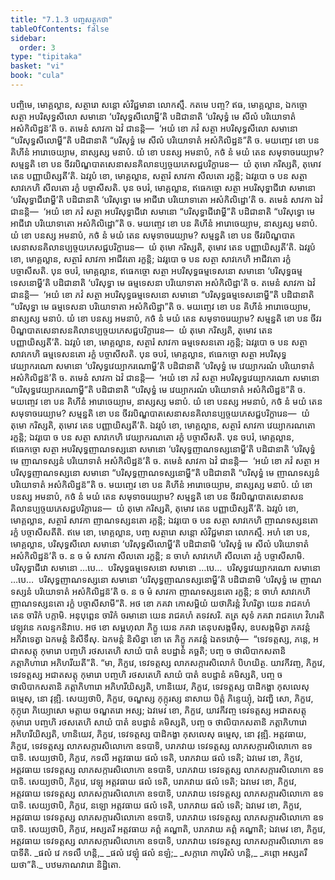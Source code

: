```yaml
---
title: "7.1.3 បញ្ចសត្ថុកថា"
tableOfContents: false
sidebar:
  order: 3
type: "tipitaka"
basket: "vi"
book: "cula"
---
```



<DynamicBreadcrumb />

<Division number="334" book="cula">

<Paragraph number="1507" book="cula">
បញ្ចិមេ, មោគ្គល្លាន, សត្ថារោ សន្តោ សំវិជ្ជមានា លោកស្មឹ. កតមេ បញ្ច? ឥធ, មោគ្គល្លាន, ឯកច្ចោ សត្ថា អបរិសុទ្ធសីលោ សមានោ ‘បរិសុទ្ធសីលោម្ហី’តិ បដិជានាតិ ‘បរិសុទ្ធំ មេ សីលំ បរិយោទាតំ អសំកិលិដ្ឋន៑’តិ ច. តមេនំ សាវកា ឯវំ ជានន្តិ—  ‘អយំ ខោ ភវំ សត្ថា អបរិសុទ្ធសីលោ សមានោ “បរិសុទ្ធសីលោម្ហី”តិ បដិជានាតិ “បរិសុទ្ធំ មេ សីលំ បរិយោទាតំ អសំកិលិដ្ឋន៑”តិ ច. មយញ្ចេវ ខោ បន គិហីនំ អារោចេយ្យាម, នាស្សស្ស មនាបំ. យំ ខោ បនស្ស អមនាបំ, កថំ នំ មយំ តេន សមុទាចរេយ្យាម? សម្មន្នតិ ខោ បន ចីវរបិណ្ឌបាតសេនាសនគិលានប្បច្ចយភេសជ្ជបរិក្ខារេន—  យំ តុមោ ករិស្សតិ, តុមោវ តេន បញ្ញាយិស្សតី’តិ. ឯវរូបំ ខោ, មោគ្គល្លាន, សត្ថារំ សាវកា សីលតោ រក្ខន្តិ; ឯវរូបោ ច បន សត្ថា សាវកេហិ សីលតោ រក្ខំ បច្ចាសីសតិ.
</Paragraph>

<Paragraph number="1508" book="cula">
បុន ចបរំ, មោគ្គល្លាន, ឥធេកច្ចោ សត្ថា អបរិសុទ្ធាជីវោ សមានោ ‘បរិសុទ្ធាជីវោម្ហី’តិ បដិជានាតិ ‘បរិសុទ្ធោ មេ អាជីវោ បរិយោទាតោ អសំកិលិដ្ឋោ’តិ ច. តមេនំ សាវកា ឯវំ ជានន្តិ—  ‘អយំ ខោ ភវំ សត្ថា អបរិសុទ្ធាជីវោ សមានោ “បរិសុទ្ធាជីវោម្ហី”តិ បដិជានាតិ “បរិសុទ្ធោ មេ អាជីវោ បរិយោទាតោ អសំកិលិដ្ឋោ”តិ ច. មយញ្ចេវ ខោ បន គិហីនំ អារោចេយ្យាម, នាស្សស្ស មនាបំ. យំ ខោ បនស្ស អមនាបំ, កថំ នំ មយំ តេន សមុទាចរេយ្យាម? សម្មន្នតិ ខោ បន ចីវរបិណ្ឌបាតសេនាសនគិលានប្បច្ចយភេសជ្ជបរិក្ខារេន—  យំ តុមោ ករិស្សតិ, តុមោវ តេន បញ្ញាយិស្សតី’តិ. ឯវរូបំ ខោ, មោគ្គល្លាន, សត្ថារំ សាវកា អាជីវតោ រក្ខន្តិ; ឯវរូបោ ច បន សត្ថា សាវកេហិ អាជីវតោ រក្ខំ បច្ចាសីសតិ.
</Paragraph>

<Paragraph number="1509" book="cula">
បុន ចបរំ, មោគ្គល្លាន, ឥធេកច្ចោ សត្ថា អបរិសុទ្ធធម្មទេសនោ សមានោ ‘បរិសុទ្ធធម្មទេសនោម្ហី’តិ បដិជានាតិ ‘បរិសុទ្ធា មេ ធម្មទេសនា បរិយោទាតា អសំកិលិដ្ឋា’តិ ច. តមេនំ សាវកា ឯវំ ជានន្តិ—  ‘អយំ ខោ ភវំ សត្ថា អបរិសុទ្ធធម្មទេសនោ សមានោ “បរិសុទ្ធធម្មទេសនោម្ហី”តិ បដិជានាតិ “បរិសុទ្ធា មេ ធម្មទេសនា បរិយោទាតា អសំកិលិដ្ឋា”តិ ច. មយញ្ចេវ ខោ បន គិហីនំ អារោចេយ្យាម, នាស្សស្ស មនាបំ. យំ ខោ បនស្ស អមនាបំ, កថំ នំ មយំ តេន សមុទាចរេយ្យាម? សម្មន្នតិ ខោ បន ចីវរបិណ្ឌបាតសេនាសនគិលានប្បច្ចយភេសជ្ជបរិក្ខារេន—  យំ តុមោ ករិស្សតិ, តុមោវ តេន បញ្ញាយិស្សតី’តិ. ឯវរូបំ ខោ, មោគ្គល្លាន, សត្ថារំ សាវកា ធម្មទេសនតោ រក្ខន្តិ; ឯវរូបោ ច បន សត្ថា សាវកេហិ ធម្មទេសនតោ រក្ខំ បច្ចាសីសតិ.
</Paragraph>

<Paragraph number="1510" book="cula">
បុន ចបរំ, មោគ្គល្លាន, ឥធេកច្ចោ សត្ថា អបរិសុទ្ធវេយ្យាករណោ សមានោ ‘បរិសុទ្ធវេយ្យាករណោម្ហី’តិ បដិជានាតិ ‘បរិសុទ្ធំ មេ វេយ្យាករណំ បរិយោទាតំ អសំកិលិដ្ឋន៑’តិ ច. តមេនំ សាវកា ឯវំ ជានន្តិ—  ‘អយំ ខោ ភវំ សត្ថា អបរិសុទ្ធវេយ្យាករណោ សមានោ “បរិសុទ្ធវេយ្យាករណោម្ហី”តិ បដិជានាតិ “បរិសុទ្ធំ មេ វេយ្យាករណំ បរិយោទាតំ អសំកិលិដ្ឋន៑”តិ ច. មយញ្ចេវ ខោ បន គិហីនំ អារោចេយ្យាម, នាស្សស្ស មនាបំ. យំ ខោ បនស្ស អមនាបំ, កថំ នំ មយំ តេន សមុទាចរេយ្យាម? សម្មន្នតិ ខោ បន ចីវរបិណ្ឌបាតសេនាសនគិលានប្បច្ចយភេសជ្ជបរិក្ខារេន—  យំ តុមោ ករិស្សតិ, តុមោវ តេន បញ្ញាយិស្សតី’តិ. ឯវរូបំ ខោ, មោគ្គល្លាន, សត្ថារំ សាវកា វេយ្យាករណតោ រក្ខន្តិ; ឯវរូបោ ច បន សត្ថា សាវកេហិ វេយ្យាករណតោ រក្ខំ បច្ចាសីសតិ.
</Paragraph>

<Paragraph number="1511" book="cula">
បុន ចបរំ, មោគ្គល្លាន, ឥធេកច្ចោ សត្ថា អបរិសុទ្ធញាណទស្សនោ សមានោ ‘បរិសុទ្ធញាណទស្សនោម្ហី’តិ បដិជានាតិ ‘បរិសុទ្ធំ មេ ញាណទស្សនំ បរិយោទាតំ អសំកិលិដ្ឋន៑’តិ ច. តមេនំ សាវកា ឯវំ ជានន្តិ—  ‘អយំ ខោ ភវំ សត្ថា អបរិសុទ្ធញាណទស្សនោ សមានោ “បរិសុទ្ធញាណទស្សនោម្ហី”តិ បដិជានាតិ “បរិសុទ្ធំ មេ ញាណទស្សនំ បរិយោទាតំ អសំកិលិដ្ឋន៑”តិ ច. មយញ្ចេវ ខោ បន គិហីនំ អារោចេយ្យាម, នាស្សស្ស មនាបំ. យំ ខោ បនស្ស អមនាបំ, កថំ នំ មយំ តេន សមុទាចរេយ្យាម? សម្មន្នតិ ខោ បន ចីវរបិណ្ឌបាតសេនាសនគិលានប្បច្ចយភេសជ្ជបរិក្ខារេន—  យំ តុមោ ករិស្សតិ, តុមោវ តេន បញ្ញាយិស្សតី’តិ. ឯវរូបំ ខោ, មោគ្គល្លាន, សត្ថារំ សាវកា ញាណទស្សនតោ រក្ខន្តិ; ឯវរូបោ ច បន សត្ថា សាវកេហិ ញាណទស្សនតោ រក្ខំ បច្ចាសីសតីតិ. ឥមេ ខោ, មោគ្គល្លាន, បញ្ច សត្ថារោ សន្តោ សំវិជ្ជមានា លោកស្មឹ.
</Paragraph>

<Paragraph number="1512" book="cula">
អហំ ខោ បន, មោគ្គល្លាន, បរិសុទ្ធសីលោ សមានោ ‘បរិសុទ្ធសីលោម្ហី’តិ បដិជានាមិ ‘បរិសុទ្ធំ មេ សីលំ បរិយោទាតំ អសំកិលិដ្ឋន៑’តិ ច. ន ច មំ សាវកា សីលតោ រក្ខន្តិ; ន ចាហំ សាវកេហិ សីលតោ រក្ខំ បច្ចាសីសាមិ. បរិសុទ្ធាជីវោ សមានោ …បេ…  បរិសុទ្ធធម្មទេសនោ សមានោ …បេ…  បរិសុទ្ធវេយ្យាករណោ សមានោ …បេ…  បរិសុទ្ធញាណទស្សនោ សមានោ ‘បរិសុទ្ធញាណទស្សនោម្ហី’តិ បដិជានាមិ ‘បរិសុទ្ធំ មេ ញាណទស្សនំ បរិយោទាតំ អសំកិលិដ្ឋន៑’តិ ច. ន ច មំ សាវកា ញាណទស្សនតោ រក្ខន្តិ; ន ចាហំ សាវកេហិ ញាណទស្សនតោ រក្ខំ បច្ចាសីសាមី”តិ.
</Paragraph>

</Division>
<Division number="335" book="cula">

<Paragraph number="1513" book="cula">
អថ ខោ ភគវា កោសម្ពិយំ យថាភិរន្តំ វិហរិត្វា យេន រាជគហំ តេន ចារិកំ បក្កាមិ. អនុបុព្ពេន ចារិកំ ចរមានោ យេន រាជគហំ តទវសរិ. តត្រ សុទំ ភគវា រាជគហេ វិហរតិ វេឡុវនេ កលន្ទកនិវាបេ. អថ ខោ សម្ពហុលា ភិក្ខូ យេន ភគវា តេនុបសង្កមឹសុ, ឧបសង្កមិត្វា ភគវន្តំ អភិវាទេត្វា ឯកមន្តំ និសីទឹសុ. ឯកមន្តំ និសិន្នា ខោ តេ ភិក្ខូ ភគវន្តំ ឯតទវោចុំ—  “ទេវទត្តស្ស, ភន្តេ, អជាតសត្តុ កុមារោ បញ្ចហិ រថសតេហិ សាយំ បាតំ ឧបដ្ឋានំ គច្ឆតិ; បញ្ច ច ថាលិបាកសតានិ ភត្តាភិហារោ អភិហរីយតី”តិ. “មា, ភិក្ខវេ, ទេវទត្តស្ស លាភសក្ការសិលោកំ បិហយិត្ថ. យាវកីវញ្ច, ភិក្ខវេ, ទេវទត្តស្ស អជាតសត្តុ កុមារោ បញ្ចហិ រថសតេហិ សាយំ បាតំ ឧបដ្ឋានំ គមិស្សតិ, បញ្ច ច ថាលិបាកសតានិ ភត្តាភិហារោ អភិហរីយិស្សតិ, ហានិយេវ, ភិក្ខវេ, ទេវទត្តស្ស បាដិកង្ខា កុសលេសុ ធម្មេសុ, នោ វុឌ្ឍិ.
</Paragraph>

<Paragraph number="1514" book="cula">
សេយ្យថាបិ, ភិក្ខវេ, ចណ្ឌស្ស កុក្កុរស្ស នាសាយ បិត្តំ ភិន្ទេយ្យុំ, ឯវញ្ហិ សោ, ភិក្ខវេ, កុក្កុរោ ភិយ្យោសោ មត្តាយ ចណ្ឌតរោ អស្ស; ឯវមេវ ខោ, ភិក្ខវេ, យាវកីវញ្ច ទេវទត្តស្ស អជាតសត្តុ កុមារោ បញ្ចហិ រថសតេហិ សាយំ បាតំ ឧបដ្ឋានំ គមិស្សតិ, បញ្ច ច ថាលិបាកសតានិ ភត្តាភិហារោ អភិហរីយិស្សតិ, ហានិយេវ, ភិក្ខវេ, ទេវទត្តស្ស បាដិកង្ខា កុសលេសុ ធម្មេសុ, នោ វុឌ្ឍិ.
</Paragraph>

<Paragraph number="1515" book="cula">
អត្តវធាយ, ភិក្ខវេ, ទេវទត្តស្ស លាភសក្ការសិលោកោ ឧទបាទិ, បរាភវាយ ទេវទត្តស្ស លាភសក្ការសិលោកោ ឧទបាទិ.
</Paragraph>

<Paragraph number="1516" book="cula">
សេយ្យថាបិ, ភិក្ខវេ, កទលី អត្តវធាយ ផលំ ទេតិ, បរាភវាយ ផលំ ទេតិ; ឯវមេវ ខោ, ភិក្ខវេ, អត្តវធាយ ទេវទត្តស្ស លាភសក្ការសិលោកោ ឧទបាទិ, បរាភវាយ ទេវទត្តស្ស លាភសក្ការសិលោកោ ឧទបាទិ.
</Paragraph>

<Paragraph number="1517" book="cula">
សេយ្យថាបិ, ភិក្ខវេ, វេឡុ អត្តវធាយ ផលំ ទេតិ, បរាភវាយ ផលំ ទេតិ; ឯវមេវ ខោ, ភិក្ខវេ, អត្តវធាយ ទេវទត្តស្ស លាភសក្ការសិលោកោ ឧទបាទិ, បរាភវាយ ទេវទត្តស្ស លាភសក្ការសិលោកោ ឧទបាទិ.
</Paragraph>

<Paragraph number="1518" book="cula">
សេយ្យថាបិ, ភិក្ខវេ, នឡោ អត្តវធាយ ផលំ ទេតិ, បរាភវាយ ផលំ ទេតិ; ឯវមេវ ខោ, ភិក្ខវេ, អត្តវធាយ ទេវទត្តស្ស លាភសក្ការសិលោកោ ឧទបាទិ, បរាភវាយ ទេវទត្តស្ស លាភសក្ការសិលោកោ ឧទបាទិ.
</Paragraph>

<Paragraph number="1519" book="cula">
សេយ្យថាបិ, ភិក្ខវេ, អស្សតរី អត្តវធាយ គព្ភំ គណ្ហាតិ, បរាភវាយ គព្ភំ គណ្ហាតិ; ឯវមេវ ខោ, ភិក្ខវេ, អត្តវធាយ ទេវទត្តស្ស លាភសក្ការសិលោកោ ឧទបាទិ, បរាភវាយ ទេវទត្តស្ស លាភសក្ការសិលោកោ ឧទបាទីតិ.
</Paragraph>

<Paragraph number="1520" type="verses" book="cula">
_ផលំ វេ កទលឹ ហន្តិ,_  
_ផលំ វេឡុំ ផលំ នឡំ;_  
_សក្ការោ កាបុរិសំ ហន្តិ,_  
_គព្ភោ អស្សតរឹ យថា”តិ._  


</Paragraph>
</Division>

<Paragraph number="1521" type="center" book="cula">
បឋមភាណវារោ និដ្ឋិតោ.
</Paragraph>